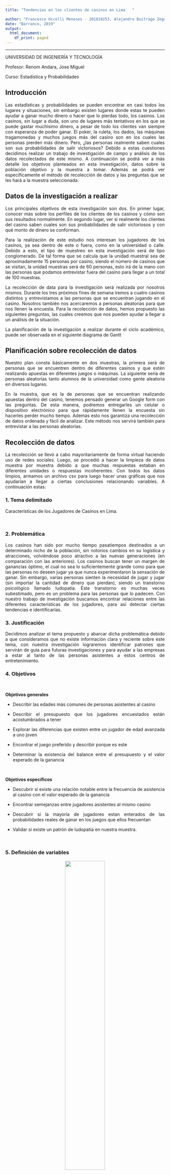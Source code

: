 ---
title: "Tendencias en los clientes de casinos en Lima   "

author: "Francesco Uccelli Meneses - 201810253, Alejandro Buitrago Zegarra - 201820079, Carlos Mazuelos Selem - 201810195, Santiago Madariaga Collado - 201810677"
date: "Barranco, 2019"
output:
  html_document:
    df_print: paged
---

---

UNIVERSIDAD DE INGENIERÍA Y TECNOLOGÍA 


Profesor:
Renom Andara, Jose Miguel

Curso:
Estadística y Probabilidades
 


## Introducción

Las estadísticas y probabilidades se pueden encontrar en casi todos los lugares y situaciones, sin embargo existen lugares donde estas te pueden ayudar a ganar mucho dinero o hacer que lo pierdas todo, los casinos. Los casinos, sin lugar a duda, son uno de lugares más tentativos en los que se puede gastar muchísimo dinero, a pesar de todo los clientes van siempre con esperanza de poder ganar. El poker, la ruleta, los dados, las máquinas tragamonedas y muchos juegos más del casino son en los cuales las personas pierden más dinero. Pero, ¿las personas realmente saben cuales son sus probabilidades de salir victoriosos? Debido a estas cuestiones decidimos realizar un trabajo de investigación de campo y análisis de los datos recolectados de este mismo. A continuación se podrá ver a más detalle los objetivos planteados en esta investigación, datos sobre la población objetivo y la muestra a tomar. Además se podrá ver específicamente el método de recolección de datos y las preguntas que se les hará a la muestra seleccionada.

## Datos de la investigación a realizar

Los principales objetivos de esta investigación son dos. En primer lugar, conocer más sobre los perfiles de los clientes de los casinos y cómo son sus resultados normalmente. En segundo lugar, ver si realmente los clientes del casino saben cuales son sus probabilidades de salir victoriosos y con qué monto de dinero se conforman. 

Para la realización de este estudio nos interesan los jugadores de los casinos, ya sea dentro de este o fuera, como en la universidad o calle. Debido a esto, el tipo de muestreo en esta investigación será de tipo conglomerado. De tal forma que se calcula que la unidad muestral sea de aproximadamente 15 personas por casino, siendo el número de casinos que se visitan, la unidad muestras será de 60 personas, esto irá de la mano con las personas que podamos entrevistar fuera del casino para llegar a un total de 100 muestras.

La recolección de data para la investigación será realizada por nosotros mismos. Durante los tres próximos fines de semana iremos  a cuatro casinos distintos y entrevistamos a las personas que se encuentran jugando en el casino. Nosotros también nos acercaremos a personas aleatorias para que nos llenen la encuesta. Para la recolección de datos, hemos propuesto las siguientes preguntas, las cuales creemos que nos pueden ayudar a llegar a un análisis de la situación. 


La planificación de la investigación a realizar  durante el ciclo académico, puede ser observada en el siguiente diagrama de Gantt


## Planificación sobre recolección de datos 

Nuestro plan consta básicamente en dos muestras, la primera será de personas que se encuentren dentro de diferentes casinos y que estén realizando apuestas en diferentes juegos o máquinas. La siguiente sería de personas aleatorias tanto alumnos de la universidad como gente aleatoria en diversos lugares.

En la muestra, que es la de personas que se encuentran realizando apuestas dentro del casino, tenemos pensado generar un Google form con las preguntas. De esta manera, podremos entregarles un celular o dispositivo electrónico para que rápidamente llenen la encuesta sin hacerles perder mucho tiempo. Además esto nos garantiza una recolección de datos ordenada y fácil de analizar. Este método nos servirá también para entrevistar a las personas aleatorias.


## Recolección de datos

La recolección se llevó a cabo mayoritariamente de forma virtual haciendo uso de redes sociales. Luego, se procedió a hacer la limpieza de datos muestra por muestra debido a que muchas respuestas estaban en diferentes unidades o respuestas incoherentes. Con todos los datos limpios, armamos un archivo csv para luego hacer unas gráficas que nos ayudarían a llegar a ciertas conclusiones relacionando variables. A continuación estas:



<style>
body {
text-align: justify}
</style>



### 1. Tema delimitado

Características de los Jugadores de Casinos en Lima.

<br>

### 2. Problemática

Los casinos han sido por mucho tiempo pasatiempos destinados a un determinado nicho de la población, sin notorios cambios en su logística y atracciones, volviéndose poco atractivo a las nuevas generaciones (en comparación con las anteriores). Los casinos buscan tener un margen de ganancias óptimo, el cual no sea lo suficientemente grande como para que las personas no deseen jugar ya que nunca experimentaron la sensación de ganar. Sin embargo, varias personas sienten la necesidad de jugar y jugar (sin importar la cantidad de dinero que pierdan), siendo un transtorno psicológico llamado ludopatía. Éste transtorno es muchas veces subestimado, pero es un problema para las personas que lo padecen. Con nuestro trabajo de investigación buscamos encontrar relaciones entre las diferentes características de los jugadores, para así detectar ciertas tendencias e identificarlas.
<br>


### 3. Justificación

Decidimos analizar el tema propuesto y abarcar dicha problemática debido a que consideramos que no existe información clara y reciente sobre este tema, con nuestra investigación lograremos identificar patrones que servirán de guía para futuras investigaciones y para ayudar a las empresas a estar al tanto de las personas asistentes a estos centros de entretenimiento.
<br>


### 4. Objetivos


<br>

**Objetivos generales**

* Describir las edades más comunes de personas asistentes al casino

* Describir el presupuesto que los jugadores encuestados están acostumbrados a tener

* Explorar las diferencias que existen entre un jugador de edad avanzada a uno joven

* Encontrar el juego preferido y describir porque es este

* Determinar la existencia del balance entre el presupuesto y el valor esperado de la ganancia

<br>


**Objetivos específicos**

* Descubrir si existe una relación notable entre la frecuencia de asistencia al casino con el valor esperado de la ganancia

* Encontrar semejanzas entre jugadores asistentes al mismo casino

* Descubrir si la mayoría de jugadores estan enterados de las probabilidades reales de ganar en los juegos que ellos frecuentan

* Validar si existe un patrón de ludopatía en nuestra muestra.
<br>

<br>




### 5. Definición de variables

<center> ![](preguntas.png){width=50%} </center>


### 6. Preguntas de investigación:


**Preguntas descriptivas:**

1 ¿Cuál es el casino más visitado?

2 ¿Los integrantes de la muestra tienen idea de sus reales posibilidades de ganar?

3 ¿Quiénes tienen mayor interés en el casino (hombres o mujeres)?

4 ¿Cuál es el juego preferido?

5 ¿Cuál es el resultado más frecuente (ganar o perder)?

6 ¿A qué edad en promedio se empezo a ir al casino?



**Preguntas exploratorias:**

7 ¿Existe relación entre el presupuesto y la edad?

8 ¿La ganancia esperada tiene relación con el presupuesto?

9 ¿Existe relación entre la satisfaccion obtenida al jugar y el resultado general (ganar o perder frecuentemente) ? 

10 ¿Qué diferencias hay en pérdida aceptada y 


**Preguntas inferenciales:**

11 ¿La frecuencia con la que una persona asiste al casino influye sobre su aceptación de pérdida?

12 ¿Las personas que asisten más de 5 veces al mes creen que ganan siempre?

**Preguntas predictivas:**

13 ¿Se puede conocer la satisfacción de un cliente sabiendo la frecuencia mensual?

14 ¿Es posible predecir la ganancia esperada de un jugador sabiendo su nivel de satisfacción al jugar?

**Preguntas mecanísticas**

15 ¿Cómo afecta a la tolerancia a perder el conocimiento sobre las probabilidades de ganar?

16 ¿De qué manera determina la edad la regularidad de los clientes?

**Preguntas casuales**

17 ¿Qué factores influyen en el juego preferido de los clientes?

18 ¿Qué factores determinan la ganancia máxima? 

  

```{r}


library("graphics")

library("grid")
library("ggplot2") # beautiful graphs

library("ggthemes") # nice themes for ggplot2

library("ggbeeswarm") # "beeswarm" plots

library("cowplot") # arrrange graphs

library("pander") # nice tables

library("psych") # nice table of descriptive statistics

library("fdth") # carga la extensión fdth (para el calculo de distribución de frecuencias.

DF<-readr::read_csv("Casino.csv")
DF$`Ganancia maxima`<-round(DF$`Ganancia maxima`)
DF$`Perdida Maxima`<-round(DF$`Perdida Maxima`)
DF$Presupuesto<-round(DF$Presupuesto)

```


### Respuetas a las preguntas

**Preguntas descriptivas:**

* ¿Cuál es el casino más visitado?

```{r}
###<
a<-table(DF$Casino)

```


* ¿Los integrantes de la muestra tienen idea de sus reales posibilidades de ganar?

```{r}
na.omit(DF)
al<-table(DF$`Probabilidad de Ganar`)
plot(al, xlab = "Probabilidad de ganar", ylab="Cantidad de clientes")
```

¿Quiénes tienen mayor interés en el casino (hombres o mujeres)?

```{r}

sas_hombres<-DF[which(DF$Sexo=="Hombre"),]$Satisfaccion
sas_mujeres<-DF[which(DF$Sexo=="Mujer"),]$Satisfaccion
 boxplot(sas_hombres,sas_mujeres,col=c("cyan2","skyblue2"),main="Sexo",ylab="Inter[es en el casino", names=c("Hombre","Mujer"))
abline(h=mean(sas_hombres),col="skyblue2",lwd=2)
abline(h=mean(sas_mujeres),col="cyan2",lwd=2)
```


¿Cuál es el juego más jugado?

```{r}
a<-table(DF$`Juego preferido`)
barplot(a, col = "1")
##

```


¿Cuál es el resultado más frecuente (ganar o perder)?

```{r}
a<-table(DF$Resultado)
barplot(a)
###
```



¿A qué edad en promedio se empezo a ir al casino?


```{r}
barplot(table(DF$`Edad de primera vez`), main = "Edades")

```





### Respuesta a preguntas exploratorias:

¿Existe una relacion entre presupuesto y edad?



```{r}
plot(DF$Edad,DF$Presupuesto,xlab="Edad",ylab="Presupuesto",col="blue")
```



¿La ganancia esperada tiene relación con el presupuesto?

```{r}
table(DF$`Ganancia maxima`, DF$Presupuesto)

plot(DF[which(DF$`Ganancia maxima`<800),]$`Ganancia maxima`, DF[which(DF$`Ganancia maxima`<800),]$Presupuesto,xlab="Ganancia maxima",ylab="Presupuesto", main="Ganancia vs presupuesto")
```




* ¿Existe relación entre la satisfaccion obtenida al jugar y el resultado general (ganar o perder frecuentemente) ? 


```{r}
boxplot(DF$Satisfaccion~DF$Resultado)
plot(DF$Presupuesto~DF$Satisfaccion)
ggplot(data = DF,aes(x=DF$Resultado,y=DF$Satisfaccion,fill=DF$Resultado))+geom_boxplot()+labs(title = "Satisfaccion por resultado",x="Resultado",y="Satisfaccion")+geom_hline(yintercept=7,color="red")+geom_hline(yintercept=6.625,color="green")+geom_hline(yintercept=4.142857,color="blue")
mean(DF[which(DF$Resultado=="Gana"),]$Satisfaccion)
mean(DF[which(DF$Resultado=="Pierde"),]$Satisfaccion)
mean(DF[which(DF$Resultado=="Ninguna"),]$Satisfaccion)
```

### Preguntas inferenciales




¿Es coherente afirmar que un cliente con alta satisfacción asiste constantemente al casino y su perdida esperada es relativamente mayor?

Para responder la pregunta, usamos una grafica que represente la satisfaccion vs la frecuencia mensual de asistencia del jugador. Luego, por medio de la funcion geom_smooth, usamos el modelo de regresion lineal "lm" para intentar hallar una relación:

```{r}
k<-ggplot(data = DF, aes(x=DF$Satisfaccion,y=DF$`Frecuencia mensual`))
k+geom_point()

mm <- lm(DF$`Frecuencia mensual`~DF$Satisfaccion)
summary(mm)
satis<-subset(DF, DF$Satisfaccion>=6)
y=0.025
d=0.025

gg<-k +  stat_density2d(aes(fill = ..density..^0.5), geom = "tile", contour = FALSE, n = 200) +   scale_fill_continuous(low = "white", high = "dodgerblue4")
gg+geom_smooth(method = lm, se=FALSE)+ylim(0,15) + labs(x="Satisfaccion", y="Frecuencia mensual", fill="Densidad")

```

Con un $r^2$ de 0.4113, podemos señalar que existe una suficiente relación entre las variables.


Utilizaremos un nivel de confianza del 0.16 para hallar el estadístico de prueba:

```{r}
mean(satis$`Frecuencia mensual`)
sd(satis$`Frecuencia mensual`)
t.test(satis$`Frecuencia mensual`,mu=3,alternative = "g",conf.level = 0.16)
```

**Descripción: **


```{r}
nsatis<-subset(DF,DF$Satisfaccion<6)
nsatis<-nsatis[complete.cases(nsatis),]
muh<-(mean(nsatis$`Perdida Maxima`))
t.test(satis$`Perdida Maxima`,nsatis$`Perdida Maxima`,conf.level = 0.9)
```




```{r}
DFC<-DF
DFC[which(DFC$Satisfaccion>=6),]$Satisfaccion<-"Alta"
DFC[which(DFC$Satisfaccion<6),]$Satisfaccion<-"Baja"
DFC[which(DFC$`Perdida Maxima`>100),]$`Perdida Maxima`<-175
DFC[which(DFC$`Perdida Maxima`<=100 & DF$`Perdida Maxima`>50),]$`Perdida Maxima`<-75
DFC[which(DFC$`Perdida Maxima`<=50 & DFC$`Perdida Maxima`>30),]$`Perdida Maxima`<-35
DFC[which(DFC$`Perdida Maxima`<=30 & DFC$`Perdida Maxima`>20),]$`Perdida Maxima`<-25
DFC[which(DFC$`Perdida Maxima`<=20 & DFC$`Perdida Maxima`>10),]$`Perdida Maxima`<-20
DFC[which(DFC$`Perdida Maxima`<=10),]$`Perdida Maxima`<-5

DFC[which(DFC$`Perdida Maxima`==175),]$`Perdida Maxima`<-"100 - +"
DFC[which(DFC$`Perdida Maxima`==75),]$`Perdida Maxima`<-"50 - 100"
DFC[which(DFC$`Perdida Maxima`==35),]$`Perdida Maxima`<-"30 - 50"
DFC[which(DFC$`Perdida Maxima`==25),]$`Perdida Maxima`<-"20 - 30"
DFC[which(DFC$`Perdida Maxima`==20),]$`Perdida Maxima`<-"10 - 20"
DFC[which(DFC$`Perdida Maxima`==5),]$`Perdida Maxima`<-"0 - 10"

estos<-as.data.frame(table(DFC$Satisfaccion, DFC$`Perdida Maxima`))

ggplot(data = estos, mapping = aes(x = estos$Var1, y = estos$Freq, fill = estos$Var2, order=estos$Var2)) + geom_bar(stat="identity", position="stack")+labs(x="Satisfaccion", y="Perdida maxima",fill="Perdida maxima")+theme_update()
```







¿Existe suficiente evidencia para señalar que la mayoría de personas que juegan a la maquina tragamonedas, son mayores que las que juegan los demas juegos?

Para responder esta pregunta, se preparará un data frame, con las edades como variable categórica:
```{r}
dfp<-DF
max(DF$Edad)
dfp[which(dfp$Edad>44),]$Edad<-45
dfp[which(dfp$Edad<=44),]$Edad<-40

dfp[which(dfp$Edad==45),]$Edad<-"45 - 73"
dfp[which(dfp$Edad==40),]$Edad<-"0 - 44"
pref<-as.data.frame(table(dfp$Edad,dfp$`Juego preferido`))
ggplot(data = pref, mapping = aes(x = pref$Var1, y = pref$Freq, fill = pref$Var2))+geom_bar(stat="identity", position="dodge") + ylab("Cantidad de clientes") + xlab("Rango de edades") + ggtitle("Edades y juegos preferidos") + labs(fill="Juego")
```


Sacamos las medias de cada conjunto, de los que prefieren la maquina tragamoneda
Y de los que prefieren los demás juegos

```{r}
nmaq<-subset(DF$Edad,DF$`Juego preferido` == "maquina tragamoneda")
maq<-subset(DF$Edad,DF$`Juego preferido` != "maquina tragamoneda")
```



Prueba de hipotesis
$H[0]$: edad de no tragamonedoas = edad de tragamonedas
$H[1]$: edad de no tragamonedoas =/ $ edad de tragamonedas

```{r}
t.test(nmaq,maq,conf.level = 0.9,alternative = "two.sided")
```


Como demuestra la prueba de hipotesis, aceptamos la hipótesis nula, concluyendo que la edad promedio de las personas que no les gusta la maquina tragamonedas, 1.5 veces menor en el mayor de los casos, con una confianza del 75%.











## Preguntas predictivas


#  ¿Es posible predecir la ganancia esperada de un jugador sabiendo su nivel de satisfaccion al jugar?
 Grafica Ganancia Máxima vs Nivel de satisfacción al jugar


```{r}
satisfaccionaljugar<-DF$Satisfaccion[which(DF$`Ganancia maxima`<1500)]
gananciaesperada<-(DF$`Ganancia maxima`[which(DF$`Ganancia maxima`<1500)])
plot(satisfaccionaljugar,gananciaesperada
     ,main="Ganancia esperada segun satisfacción"
     ,ylab="Ganancia esperada"
     ,xlab="satisfacción"
     ,xlim=c(0,10))
     
     
abline(lm(satisfaccionaljugar~gananciaesperada), col="blue")
coeficiente_es<-c("r:",round(cor(satisfaccionaljugar, gananciaesperada),2))
legend(25, 70,legend=c(coeficiente_es),cex=0.8)
summary(lm(gananciaesperada~satisfaccionaljugar))

```



# ¿Se puede conocer la satisfacción de un cliente sabiendo la frecuencia mensual?




```{r}

p1<-ggplot(data = DF, aes(x =  DF$Satisfaccion, y =DF$`Frecuencia mensual`))
```


```{r}
p1 +
  stat_density_2d(aes(fill = ..level..), geom = "polygon") +  scale_fill_gradient(low = "blue", high = "red") +  labs(title ="Density Plot of Outcome by Predictor") + geom_point(color = "orange", size =3) + theme_solarized(light =  FALSE) + scale_color_solarized("blue") + labs(x="Satisfacción", y="Frecuencua Mensual", title = "Densidad de Frecuencia mensual por satisfacción", caption = "Densidad no uniforme", fill="Nivel")
```





```{r}
ax<-lm(DF$Satisfaccion~DF$`Frecuencia mensual`)
summary(ax)
plot(ax)
```


```{r}

p1 + geom_smooth() + geom_point(color = "orange") + labs(title="Regresión suavizada",x="Satisfacción",y="Frecuencia Mensual") +xlim(1,10)
p1a<-loess(DF$`Frecuencia mensual`~DF$Satisfaccion, span = 0.1)
summary(p1a)
smp1a<-predict(p1a)
```

```{r}
library(ggplot2)
satisfaccionaljugar<-DF$Satisfaccion
frec<-DF$`Frecuencia mensual`
ggplot(data = DF,aes(x=satisfaccionaljugar,y=frec))+stat_density2d(aes(fill = ..density..^0.5), geom = "tile", contour = FALSE, n = 200) +   scale_fill_continuous(low = "white", high = "dodgerblue4") + geom_smooth(method = lm)+ylim(0,10)+labs(x="Satisfaccion",y="Frecuencia Mensual",fill="Densidad")
summary(lm(DF$`Frecuencia mensual`~DF$Satisfaccion))
```



¿Es posible predecir la ganancia esperada de un jugador sabiendo su nivel de satisfaccion al jugar?
 Grafica Ganancia Esperada vs Nivel de satisfacción al jugar


```{r}
satisfaccionaljugar<-DF$Satisfaccion[which(DF$`Ganancia maxima`<1500)]
gananciaesperada<-(DF$`Ganancia maxima`[which(DF$`Ganancia maxima`<1500)])
plot(satisfaccionaljugar,gananciaesperada
     ,main="Ganancia esperada segun satisfacción"
     ,ylab="Ganancia esperada"
     ,xlab="satisfacción"
     ,xlim=c(0,10)
,ylim=c(0,800))

     
     
abline(lm(satisfaccionaljugar~gananciaesperada), col="blue")
coeficiente_es<-c("r:",round(cor(satisfaccionaljugar, gananciaesperada),2))
legend(25, 70,legend=c(coeficiente_es),cex=0.8)
summary(lm(gananciaesperada~satisfaccionaljugar))
```





## Preguntas macanísticas


15 ¿Cómo afecta a la tolerancia a perder el conocimiento sobre las probabilidades de ganar?

En esta pregunta se va a analizar si hay alguna relación entre la tolerancia a perder dinero en el casino y el conocimiento de las probabilidades de ganar. Lógicamente, si una persona sabe que sus probabilidades de ganar son bajas, debería de tolerar más la pérdida.

```{r}

probabilidad<- (DF$`Probabilidad de Ganar`)
tolerancias <- (DF$`Perdida Maxima`)
probabilidad
tolerancias
```



Como podemos ver, si hay una relación directa entre las tolerancias y la idea sobre probabilidades de ganar



16 ¿De qué manera determina el casino la regularidad de los clientes?

En esta pregunta vmaos ha analizar si la edad de kis encuestados afecta la regularidad con la que van al casino. Esto se podría deber a diferentes niveles de estabilidad económica, tiempo libre, etc. 

Por otro lado, en el capítulo 5 de la tésis "ESTUDIO SOBRE LA REPUTACIÓN PERCIBIDA POR LOS
CLIENTES POTENCIALES, ENFOCADO EN LAS DIMENSIONES
DE LA ÉTICA Y RESPONSABILIDAD CORPORATIVA, Y
CALIDAD DEL SERVICIO EN LAS SALAS MÁS EXCLUSIVAS
DEL SECTOR DE JUEGOS DE CASINOS Y MÁQUINAS
TRAGAMONEDAS EN LOS DISTRITOS DE INDEPENDENCIA,
SAN MIGUEL, MIRAFLORES, SAN ISIDRO, SANTIAGO DE
SURCO, MAGDALENA Y LINCE"(CABRERA LEIVA, Will Jhino) se menciona el análisis de una pregunta relativamente parecida, la diferencia es que se divide la frecuencia y las edades de una manera diferente. Resaltando una gran mayoría de frecuencia en relación a los clientes entre 35 y 56 años.

```{r}
mec1 <- table(DF$`Frecuencia mensual`,DF$Edad)
barplot(mec1, main="Distribucion de frecuencias y edad",
  xlab="Edad", col=c("darkblue"),ylab = "Frecuencia mensual")

```


Para esto vamos a comparar las medias de frecuencia mensual según la edad. 

```{r}

fiesta<-na.omit(DF$`Frecuencia mensual`[which(DF$Casino=="Fiesta")])
mean(fiesta)
atlantic<-na.omit(DF$`Frecuencia mensual`[which(DF$Casino=="Atlantic")])
atlantic
mean(atlantic)
ninguno<-na.omit(DF$`Frecuencia mensual`[which(DF$Casino=="Ninguno")])
mean(ninguno)
```





Como se puede ver, la media de frecuencia en los clientes del casino FIesta es mucho mas alta. Esto nos dice, por lo menos para nuestra muestra, que exiten factores que hacen que los clientes sean mas fieles en ese casino.




## Preguntas casuales:

17 ¿Influye la edad en el juego preferido de los clientes?

Si bien anteriormente analizamos la relación entre la edad y la frecuencia de asitsencia al casino, en esta pregunta veremos si hay una relación entre la edad y el juego preferido de los clientes: 


```{r}
edad<-na.omit(DF$Edad)
juego<-na.omit(DF$Juego)
```

plot(juego,edad,xlab="Juego favorito",ylab="Edad", main="Juego favorito vs Edad")



Como podemos ver en la gráfica,en realidad no hay ninguna particularidad entre los firenetes juegos favoritos. Esta falta de relación probablemente se da a que el juego favorito es muy subjetivo.Si por ejemplo, evauluáramos el juego más jugado, se podría encontrar una relación. Pero, para este caso, se podría concluir que , al menos en nuestra muestra, no hay una aparente relación. 




18 ¿Qué factores determinan la ganancia máxima? 

Dado, que nosotros conocemos teoria de probabilidades, si evlaumos las posibilidades de en este ejemplo: 

Posibilidades de Duplicar tu dinero en porcentaje


Ruleta
```{r}
(17/36)*100
```


En máquina tragamonedas:

La mayoría de máquina de tragamonedas tienen un retorno de entre 80 y 95 céntimos de retorno por sol invertido. Sin embargo, dado que hay muchos premios distintos que ocurren con frecuencias muy diferentes, no se puede determinar la probabilidad de duplicar tu dinero. 

En blackjack:

La probabilidad de ganar en este juego esta severmente influenciada por las regals con las que se juega, cada casino tiene diferentes reglas que beneficias más al jugador o a la casa.  



En una situación irrealistamente positiva para el jugadpr :Si consideramos que se juega con un solo deck, el dealer pide hasta 17 y el pago de blackjack

Probabilidad de sacar blackjack, pago 3/2
```{r}
result <-4*16/choose(52,2)
result
```

 



Probabilidad de ganar la mano
 Dada la gran cantidad de variables que entran en juego al calcular una sola mano lo calcularemos con lo que se sabe que tiene de ventaja casa en un juego general de blackjack que es 0.05 entonces :
 
 Aproximados: 
Probabilidad de ganar:44
Probabilidad de de perder:48
Probabilidad de empatar: 8




## Preguntas macanísticas


15 ¿Cómo afecta a la tolerancia a perder el conocimiento sobre las probabilidades de ganar?

En esta pregunta se va a analizar si hay alguna relación entre la tolerancia a perder dinero en el casino y el conocimiento de las probabilidades de ganar. Lógicamente, si una persona sabe que sus probabilidades de ganar son bajas, debería de tolerar más la pérdida.

```{r}

probabilidad<- (DF$Probabilidad.de.Ganar)
tolerancias <- (DF$Perdida.Maxima)
probabilidad
tolerancias
```



Como podemos ver, si hay una relación directa entre las tolerancias y la idea sobre probabilidades de ganar



16 ¿De qué manera determina la la regularidad de los clientes?

En esta pregunta vmaos ha analizar si la edad de los encuestados afecta la regularidad con la que van al casino. Esto se podría deber a diferentes niveles de estabilidad económica, tiempo libre, etc. 

Por otro lado, en el capítulo 5 de la tésis "ESTUDIO SOBRE LA REPUTACIÓN PERCIBIDA POR LOS
CLIENTES POTENCIALES, ENFOCADO EN LAS DIMENSIONES
DE LA ÉTICA Y RESPONSABILIDAD CORPORATIVA, Y
CALIDAD DEL SERVICIO EN LAS SALAS MÁS EXCLUSIVAS
DEL SECTOR DE JUEGOS DE CASINOS Y MÁQUINAS
TRAGAMONEDAS EN LOS DISTRITOS DE INDEPENDENCIA,
SAN MIGUEL, MIRAFLORES, SAN ISIDRO, SANTIAGO DE
SURCO, MAGDALENA Y LINCE"(CABRERA LEIVA, Will Jhino) se menciona el análisis de una pregunta relativamente parecida, la diferencia es que se divide la frecuencia y las edades de una manera diferente. Resaltando una gran mayoría de frecuencia en relación a los clientes entre 35 y 56 años.

```{r}
mec1 <- table(DF$`Frecuencia mensual`,DF$Edad)
length(DF$`Frecuencia mensual`)
length(DF$Edad)
barplot(mec1, main="Distribucion de frecuencias y edad",
  xlab="Edad", col=c("darkblue"),ylab = "Frecuencia mensual")

```


Para esto vamos a comparar las medias de frecuencia mensual según la edad. 

```{r}

joven<-na.omit(DF$Frecuencia.mensual[which(DF$Edad<35)])
mean(joven)
adulto<-na.omit(DF$Frecuencia.mensual[which(DF$Edad<56,DF$Edad>35)])

mean(adulto)
adultomayor<-na.omit(DF$Frecuencia.mensual[which(DF$Edad>56)])
mean(adultomayor)
```





Como se puede ver, la media de frecuencia en los clientes del casino FIesta es mucho mas alta. Esto nos dice, por lo menos para nuestra muestra, que exiten factores que hacen que los clientes sean mas fieles en ese casino.




### Conclusión

En conclusión, pudimos analizar respuestas obtenidas mediante encuentas para luego de separarlas por variables y posteriormente correlacionarlas para poder ir formulando hipótesis y corroborarlas con nuestros datos. Mediante muchos tipod de preguntas planteadas, pudimos hallar relaciones. Dado que durante el ciclo no hemos todas las herramientas necesarias para contestar bien las preguntas causales y mecanisticas. Por esta razón, hemos simplemente hecho nuestro mejor intento para ganar información que podría ayudarnos a responder la pregunta en el futuro, nos hemos basado en fuentes académicas, cálculos probabilísticos y análisas de nuestros datos.Respecto a las mecanísticas : Como podemos ver en las gráficas, las personas mayores parecen tener una mayor frecuencia de asistencia y las personas que no conocen sus reales probabilidades de ganar suelen tolerar más las pérdidas. Respecto a las preguntas causales, parece que hay una relación entre el juego favorito y la edad. También se puede observar como varía la ganancia según el juego preferido. Con las respuestas de las preguntas predictivas, podemos afirmar que la ganancia esperada no es explicada por el nivel de satisfacción y que la satisfacción del cliente podría estar relacionada a la frecuencia de asistencia mensual. Esto y más nos ayuda a sacar conclusiones y validar o no hipótesis varias. Se podría usar el estudio para hacer inferencias sobre rasgos de ludopatía en personas.
